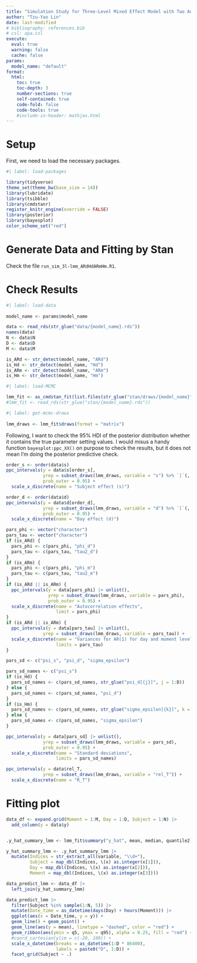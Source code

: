 ```yaml
---
title: "Simulation Study for Three-Level Mixed Effect Model with Two Autoregressive Processes"
author: "Tzu-Yao Lin"
date: last-modified
# bibliography: references.bib
# csl: apa.csl
execute:
  eval: true
  warning: false
  cache: false
params:
  model_name: "default"
format: 
  html:
    toc: true
    toc-depth: 3
    number-sections: true
    self-contained: true
    code-fold: false
    code-tools: true
    #include-in-header: mathjax.html
---
```


# Setup

First, we need to load the necessary packages.

```r
#| label: load-packages

library(tidyverse)
theme_set(theme_bw(base_size = 14))
library(lubridate)
library(tsibble)
library(cmdstanr)
register_knitr_engine(override = FALSE)
library(posterior)
library(bayesplot)
color_scheme_set("red")
```

# Generate Data and Fitting by Stan

Check the file `run_sim_3l-lmm_ARdHdARmHm.R1`.


# Check Results

```r
#| label: load-data
 
model_name <- params$model_name

data <- read_rds(str_glue("data/{model_name}.rds"))
names(data)
N <- data$N
D <- data$D
M <- data$M

is_ARd <- str_detect(model_name, "ARd")
is_Hd <- str_detect(model_name, "Hd")
is_ARm <- str_detect(model_name, "ARm")
is_Hm <- str_detect(model_name, "Hm")
```

```r
#| label: load-MCMC

lmm_fit <- as_cmdstan_fit(list.files(str_glue("stan/draws/{model_name}"), full.names = TRUE))
#lmm_fit <- read_rds(str_glue("stan/{model_name}.rds"))
```



```r
#| label: get-mcmc-draws
 
lmm_draws <- lmm_fit$draws(format = "matrix")
```

Following, I want to check the 95% HDI of the posterior distribution whether it contains the true parameter setting values. I would misus a handy function `bayesplot:ppc_XX()` on purpose to check the results, but it does not mean I'm doing the posterior predictive check.


```r
order_s <- order(data$s)
ppc_intervals(y = data$s[order_s], 
              yrep = subset_draws(lmm_draws, variable = "s") %>% `[`(, order_s),
              prob_outer = 0.95) + 
  scale_x_discrete(name = "Subject effect (s)") 
```


```r
order_d <- order(data$d)
ppc_intervals(y = data$d[order_d], 
              yrep = subset_draws(lmm_draws, variable = "d") %>% `[`(, order_d),
              prob_outer = 0.95) +
  scale_x_discrete(name = "Day effect (d)")
```


```r
pars_phi <- vector("character")
pars_tau <- vector("character")
if (is_ARd) {
  pars_phi <- c(pars_phi, "phi_d")
  pars_tau <- c(pars_tau, "tau2_d")
}
if (is_ARm) {
  pars_phi <- c(pars_phi, "phi_m")
  pars_tau <- c(pars_tau, "tau2_m")
}
if (is_ARd || is_ARm) {
  ppc_intervals(y = data[pars_phi] |> unlist(), 
                yrep = subset_draws(lmm_draws, variable = pars_phi),
                prob_outer = 0.95) + 
  scale_x_discrete(name = "Autocorrelation effects", 
                   limit = pars_phi)
}
if (is_ARd || is_ARm) {
  ppc_intervals(y = data[pars_tau] |> unlist(), 
              yrep = subset_draws(lmm_draws, variable = pars_tau)) + 
  scale_x_discrete(name = "Variances for AR(1) for day and moment levels", 
                   limits = pars_tau)
} 
```


```r
pars_sd <- c("psi_s", "psi_d", "sigma_epsilon")

pars_sd_names <- c("psi_s")
if (is_Hd) {
  pars_sd_names <- c(pars_sd_names, str_glue("psi_d[{j}]", j = 1:D))
} else {
  pars_sd_names <- c(pars_sd_names, "psi_d")
}
if (is_Hm) {
  pars_sd_names <- c(pars_sd_names, str_glue("sigma_epsilon[{k}]", k = 1:M))
} else {
  pars_sd_names <- c(pars_sd_names, "sigma_epsilon")
}

ppc_intervals(y = data[pars_sd] |> unlist(), 
              yrep = subset_draws(lmm_draws, variable = pars_sd),
              prob_outer = 0.95) + 
  scale_x_discrete(name = "Standard deviations", 
                   limits = pars_sd_names)
```


```r
ppc_intervals(y = data$rel_T, 
              yrep = subset_draws(lmm_draws, variable = "rel_T")) + 
  scale_x_discrete(name = "R_T")
```


# Fitting plot

```r
data_df <- expand.grid(Moment = 1:M, Day = 1:D, Subject = 1:N) |> 
  add_column(y = data$y)


.y_hat_summary_lmm <- lmm_fit$summary("y_hat", mean, median, quantile2) 

y_hat_summary_lmm <- .y_hat_summary_lmm |> 
  mutate(Indices = str_extract_all(variable, "\\d+"), 
         Subject = map_dbl(Indices, \(x) as.integer(x[1])),
         Day = map_dbl(Indices, \(x) as.integer(x[2])),
         Moment = map_dbl(Indices, \(x) as.integer(x[3])))

data_predict_lmm <- data_df |> 
  left_join(y_hat_summary_lmm)

data_predict_lmm |> 
  filter(Subject %in% sample(1:N, 5)) |> 
  mutate(Date_time = as_datetime(days(Day) + hours(Moment))) |> 
  ggplot(aes(x = Date_time, y = y)) + 
  geom_line() + geom_point() +
  geom_line(aes(y = mean), linetype = "dashed", color = "red") +
  geom_ribbon(aes(ymin = q5, ymax = q95), alpha = 0.25, fill = "red") +
  #coord_cartesian(ylim = c(-20, 100)) +
  scale_x_datetime(breaks = as_datetime(1:D * 86400),
                   labels = paste0("D", 1:D)) +
  facet_grid(Subject ~ .) 

```